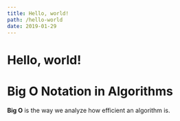 ```yaml
---
title: Hello, world!
path: /hello-world
date: 2019-01-29
---
```


# Hello, world!



<Layout>
<SEO title="Big O Interview Questions in Algorithms" />
<JSLayout>

# Big O Notation in Algorithms

**Big O** is the way we analyze how efficient an algorithm is.

</JSLayout>
</Layout>
